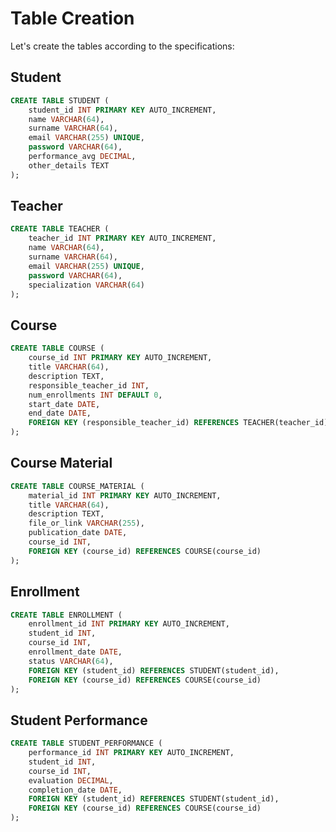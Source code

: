 # Table Creation

Let's create the tables according to the specifications:

## Student

```sql
CREATE TABLE STUDENT (
    student_id INT PRIMARY KEY AUTO_INCREMENT,
    name VARCHAR(64),
    surname VARCHAR(64),
    email VARCHAR(255) UNIQUE,
    password VARCHAR(64),
    performance_avg DECIMAL,
    other_details TEXT
);
```

## Teacher

```sql
CREATE TABLE TEACHER (
    teacher_id INT PRIMARY KEY AUTO_INCREMENT,
    name VARCHAR(64),
    surname VARCHAR(64),
    email VARCHAR(255) UNIQUE,
    password VARCHAR(64),
    specialization VARCHAR(64)
);
```

## Course

```sql
CREATE TABLE COURSE (
    course_id INT PRIMARY KEY AUTO_INCREMENT,
    title VARCHAR(64),
    description TEXT,
    responsible_teacher_id INT,
    num_enrollments INT DEFAULT 0,
    start_date DATE,
    end_date DATE,
    FOREIGN KEY (responsible_teacher_id) REFERENCES TEACHER(teacher_id)
);
```

## Course Material

```sql
CREATE TABLE COURSE_MATERIAL (
    material_id INT PRIMARY KEY AUTO_INCREMENT,
    title VARCHAR(64),
    description TEXT,
    file_or_link VARCHAR(255),
    publication_date DATE,
    course_id INT,
    FOREIGN KEY (course_id) REFERENCES COURSE(course_id)
);
```

## Enrollment

```sql
CREATE TABLE ENROLLMENT (
    enrollment_id INT PRIMARY KEY AUTO_INCREMENT,
    student_id INT,
    course_id INT,
    enrollment_date DATE,
    status VARCHAR(64),
    FOREIGN KEY (student_id) REFERENCES STUDENT(student_id),
    FOREIGN KEY (course_id) REFERENCES COURSE(course_id)
);
```

## Student Performance

```sql
CREATE TABLE STUDENT_PERFORMANCE (
    performance_id INT PRIMARY KEY AUTO_INCREMENT,
    student_id INT,
    course_id INT,
    evaluation DECIMAL,
    completion_date DATE,
    FOREIGN KEY (student_id) REFERENCES STUDENT(student_id),
    FOREIGN KEY (course_id) REFERENCES COURSE(course_id)
);
```
